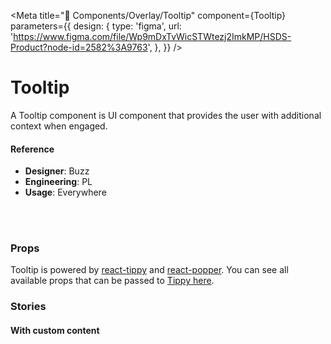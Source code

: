 
<Meta
  title="🧬 Components/Overlay/Tooltip"
  component={Tooltip}
  parameters={{
    design: {
      type: 'figma',
      url:
        'https://www.figma.com/file/Wp9mDxTvWicSTWtezj2ImkMP/HSDS-Product?node-id=2582%3A9763',
    },
  }}
/>

# Tooltip

A Tooltip component is UI component that provides the user with additional context when engaged.

<Canvas>
  <Story name="default">
    <Default />
  </Story>
</Canvas>

#### Reference

- **Designer**: Buzz
- **Engineering**: PL
- **Usage**: Everywhere

<br />
<br />

### Props

Tooltip is powered by [react-tippy](https://github.com/atomiks/tippyjs-react) and [react-popper](https://github.com/popperjs/react-popper). You can see all available props that can be passed to [Tippy here](https://atomiks.github.io/tippyjs/v6/all-props).

<ArgsTable of={Tooltip} />

### Stories

#### With custom content

<Canvas>
  <Story name="with custom content">
    <CustomContent />
  </Story>
</Canvas>
